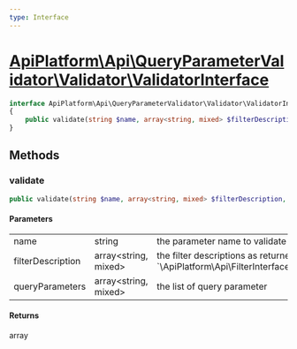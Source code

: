 ```yaml
---
type: Interface
---
```


# [ApiPlatform\Api\QueryParameterValidator\Validator\ValidatorInterface](/docs/vmain/reference/Api/QueryParameterValidator/Validator/ValidatorInterface)



```php
interface ApiPlatform\Api\QueryParameterValidator\Validator\ValidatorInterface
{
    public validate(string $name, array<string, mixed> $filterDescription, array<string, mixed> $queryParameters): array
}
```
## Methods

### validate



```php
public validate(string $name, array<string, mixed> $filterDescription, array<string, mixed> $queryParameters): array
```

#### Parameters

<table><tbody>
<tr><td>name</td><td>string</td><td>the parameter name to validate</td></tr><tr><td>filterDescription</td><td>array&lt;string, mixed&gt;</td><td>the filter descriptions as returned by `\ApiPlatform\Api\FilterInterface::getDescription()`</td></tr><tr><td>queryParameters</td><td>array&lt;string, mixed&gt;</td><td>the list of query parameter</td></tr>
</tbody>
</table>

#### Returns

array
